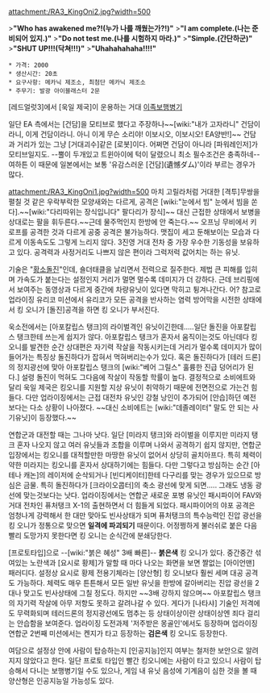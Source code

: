 attachment:/RA3_KingOni2.jpg?width=500

>'''"Who has awakened me?!(누가 나를 깨웠는가?!)"'''
>'''"I am complete.(나는 준비되어 있지.)"'''
>'''"Do not test me.(나를 시험하지 마라.)"'''
>'''"Simple.(간단하군)"'''
>'''"SHUT UP!!!(닥쳐!!!)"''' 
>'''"Uhahahahaha!!!!"'''

 * 가격: 2000
 * 생산시간: 20초
 * 요구사항: 메카닉 제조소, 최첨단 메카닉 제조소
 * 주무기: 발광 아이블래스터 2문

[레드얼럿3]에서 [욱일 제국]이 운용하는 거대 [[이족보행병기]]

일단 EA 측에서는 [건담]을 모티브로 했다고 주장하나~~[wiki:"내가 고자라니" 건담이라니, 이게 건담이라니. 아니 이게 무슨 소리야! 이보시오, 이보시오! EA양반!]~~ 건담과 거리가 있는 그냥 [거대괴수]같은 [로봇]이다. 어쩌면 건담이 아니라 [파워레인저]가 모티브일지도. --뿔이 두개있고 트윈아이에 턱이 달렸으니 최소 필수조건은 충족하네-- 여하튼 이 때문에 일본에서는 보통 '유감스러운 [건담](遺憾ダム)'이라 부르는 경우가 많다.

attachment:/RA3_KingOni1.jpg?width=500
마치 고릴라처럼 거대한 [격투]무쌍을 펼칠 것 같은 우락부락한 모양새와는 다르게, 공격은 [wiki:"눈에서 빔" 눈에서 빔을 쏜다].~~[wiki:"다리따위는 장식입니다" 팔다리가 장식]~~ 대신 근접한 상태에서 보병을 상대로는 팔을 휘두른다.~~근데 물주먹인지 한방에 안 죽는다.~~ 오프닝 무비에서 키로프를 공격한 것과 다르게 공중 공격은 불가능하다. 맷집이 세고 둔해보이는 모습과 다르게 이동속도도 그렇게 느리지 않다. 3진영 거대 전차 중 가장 우수한 기동성을 보유하고 있다. 공격력과 사정거리도 나쁘지 않은 편이라 그럭저럭 값어치는 하는 유닛.

기술은 "[[황소]][[돌진]]"인데, 숄더태클을 날리면서 전력으로 질주한다. 제법 큰 피해를 입히며 가속도가 붙는다는 설정인지 거리가 멀면 멀수록 데미지가 더 강하다. 근데 브리핑에서 보여주는 동영상과 다르게 중간에 차량유닛이 있다면 막히고 튕겨나간다. 어? 참고로 업라이징 유리코 미션에서 유리코가 모든 공격을 반사하는 염력 방어막을 시전한 상태에서 킹 오니가 [돌진]공격을 하면 킹 오니가 부서진다. 

욱소전에서는 [아포칼립스 탱크]의 라이벌격인 유닛이긴한데.....일단 돌진을 아포칼립스 탱크한테 쓰는게 쉽지가 않다. 아포칼립스 탱크가 혼자서 움직이는것도 아닌데다 킹오니를 발견한 순간 상대편은 자기력 작살을 작동시키는데 거리가 멀수록 데미지가 많이 들어가는 특징상 돌진하다가 잡혀서 먹혀버리는수가 있다. 혹은 돌진하다가 [테러 드론]의 정지광선에 맞아 아포칼립스 탱크의 [wiki:"베어 그릴스" 훌륭한 진급 덩어리가 된다.] 설령 돌진이 먹혀도 그다음에 작살이 작동할 학률이 높다. 결정적으로 소비에트와 달리 욱일 제국은 킹오니를 지원할 지상 유닛이 취약하기 때문에 전면전으로 가는건 힘들다. 다만 업라이징에서는 근접 대전차 유닛인 강철 낭인이 추가되어 [안습]하던 예전보다는 다소 상황이 나아졌다. ~~대신 소비에트는 [wiki:"데졸레이터" 말도 안 되는 사기유닛]이 등장했다.~~

연합군과 대전할 때는 그나마 낫다. 일단 [미라지 탱크]와 라이벌을 이루지만 미라지 탱크 혼자 나오지 않고 여러 유닛들과 조합을 이루며 나와서 공격하기 쉽지 않지만, 연합군 입장에서는 킹오니를 대적할만한 마땅한 유닛이 없어서 상당히 골치아프다. 특히 체력이 약한 미라지는 킹오니를 혼자서 상대하기에는 힘들다. 다만 그렇다고 방심하는 순간 [아테나 캐논]의 레이저에 순삭되거나 [빈디케이터]한테 다구리를 맞는 경우가 있으므로 방심은 금물. 특히 돌진하다가 [크라이오콥터]의 축소 광선에 맞게 되면..... 그래도 냉동 광선에 맞는것보다는 낫다. 업라이징에서는 연합군 새로운 포병 유닛인 패시파이어 FAV와 거대 전차인 퓨처탱크 X-1의 출현하면서 더 힘들게 되었다. 패시파이어의 야포 공격은 엄청나게 강력해서 한 대만 맞아도 빈사상태가 되며 퓨처탱크의 특수능력인 진압 광선을 킹 오니가 정통으로 맞으면 '''일격에 파괴되기''' 때문이다. 어정쩡하게 불러쉬로 붙은 다음 빨리 도망가지 못한다면 킹 오니는 순식간에 분쇄당한다.

[프로토타입]으로 --[wiki:"붉은 혜성" 3배 빠른]-- '''붉은색''' 킹 오니가 있다. 중간중간 섞여있는 노란색과 [요시로 황제]가 말할 때 마다 나오는 화면을 보면 짤없는 [아이언맨] 패러디다. 설정상 요시로 황제 전용기체라는 [양산형] 킹 오니보다 훨씬 세며 대공 공격도 가능하다. 체력도 매우 튼튼해서 모든 일반 유닛을 한방에 갈아버리는 진압 광선을 2대나 맞고도 빈사상태에 그칠 정도다. 하지만 ~~3배 강하지 않으며~~ 아포칼립스 탱크의 자기력 작살에 아무 저항도 못하고 갈려나갈 수 있다. 게다가 [나타샤] 기술인 저격에도 무력화되며 테러드론의 정지광선에도 멈추는 등 상태이상이란 상태이상엔 죄다 걸리는 안습함을 보여준다. 업라이징 도전과제 '저주받은 몽골인'에서도 등장하며 업라이징 연합군 2번째 미션에서는  켄지가 타고 등장하는 '''검은색''' 킹 오니도 등장한다.

여담으로 설정상 안에 사람이 탑승하는지 [인공지능]인지 여부는 철저한 보안으로 알려지지 않았다고 한다. 일단 프로토 타입인 빨간 킹오니에는 사람이 타고 있으니 사람이 탑승해서 다니는 보행병기일 수도 있으나, 게임 내 유닛 음성에 기계음이 심한 것을 볼 때 양산형은 인공지능일 가능성도 있다.
